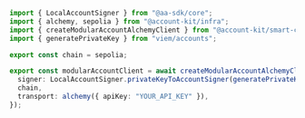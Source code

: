 ```ts client.ts
import { LocalAccountSigner } from "@aa-sdk/core";
import { alchemy, sepolia } from "@account-kit/infra";
import { createModularAccountAlchemyClient } from "@account-kit/smart-contracts";
import { generatePrivateKey } from "viem/accounts";

export const chain = sepolia;

export const modularAccountClient = await createModularAccountAlchemyClient({
  signer: LocalAccountSigner.privateKeyToAccountSigner(generatePrivateKey()),
  chain,
  transport: alchemy({ apiKey: "YOUR_API_KEY" }),
});
```
